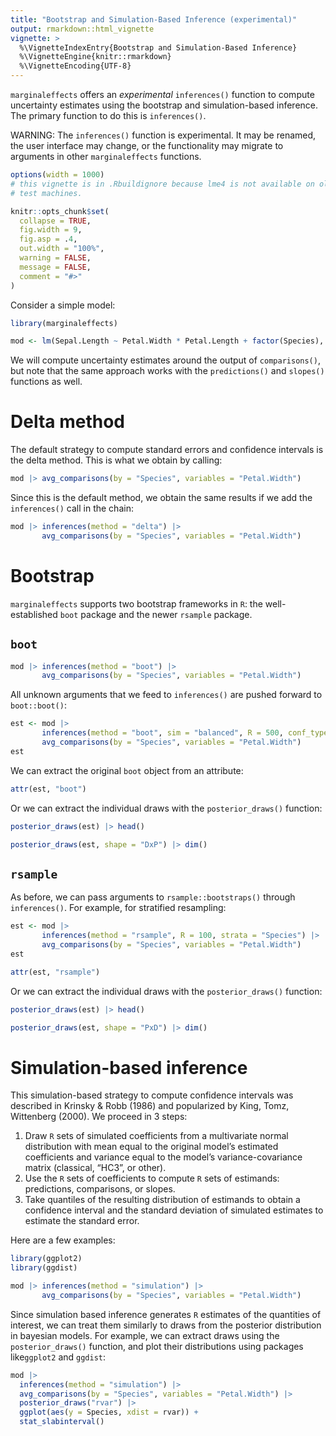 ```yaml
---
title: "Bootstrap and Simulation-Based Inference (experimental)"
output: rmarkdown::html_vignette
vignette: >
  %\VignetteIndexEntry{Bootstrap and Simulation-Based Inference}
  %\VignetteEngine{knitr::rmarkdown}
  %\VignetteEncoding{UTF-8}
---
```


`marginaleffects` offers an *experimental* `inferences()` function to compute uncertainty estimates using the bootstrap and simulation-based inference.  The primary function to do this is `inferences()`. 

WARNING: The `inferences()` function is experimental. It may be renamed, the user interface may change, or the functionality may migrate to arguments in other `marginaleffects` functions.

```r
options(width = 1000)
# this vignette is in .Rbuildignore because lme4 is not available on old CRAN
# test machines.

knitr::opts_chunk$set(
  collapse = TRUE,
  fig.width = 9,
  fig.asp = .4,
  out.width = "100%",
  warning = FALSE,
  message = FALSE,
  comment = "#>"
)
```

Consider a simple model:

```r
library(marginaleffects)

mod <- lm(Sepal.Length ~ Petal.Width * Petal.Length + factor(Species), data = iris)
```

We will compute uncertainty estimates around the output of `comparisons()`, but note that the same approach works with the `predictions()` and `slopes()` functions as well.


# Delta method

The default strategy to compute standard errors and confidence intervals is the delta method. This is what we obtain by calling:

```r
mod |> avg_comparisons(by = "Species", variables = "Petal.Width")
```

Since this is the default method, we obtain the same results if we add the `inferences()` call in the chain:

```r
mod |> inferences(method = "delta") |>
       avg_comparisons(by = "Species", variables = "Petal.Width")
```


# Bootstrap

`marginaleffects` supports two bootstrap frameworks in `R`: the well-established `boot` package and the newer `rsample` package.

## `boot`

```r
mod |> inferences(method = "boot") |>
       avg_comparisons(by = "Species", variables = "Petal.Width")
```

All unknown arguments that we feed to `inferences()` are pushed forward to `boot::boot()`:


```r
est <- mod |>
       inferences(method = "boot", sim = "balanced", R = 500, conf_type = "bca") |>
       avg_comparisons(by = "Species", variables = "Petal.Width")
est
```
    
We can extract the original `boot` object from an attribute:


```r
attr(est, "boot")
```

Or we can extract the individual draws with the `posterior_draws()` function:

```r
posterior_draws(est) |> head()

posterior_draws(est, shape = "DxP") |> dim()
```


## `rsample`

As before, we can pass arguments to `rsample::bootstraps()` through `inferences()`. For example, for stratified resampling:

```r
est <- mod |>
       inferences(method = "rsample", R = 100, strata = "Species") |>
       avg_comparisons(by = "Species", variables = "Petal.Width")
est

attr(est, "rsample")
```

Or we can extract the individual draws with the `posterior_draws()` function:

```r
posterior_draws(est) |> head()

posterior_draws(est, shape = "PxD") |> dim()
```

# Simulation-based inference

This simulation-based strategy to compute confidence intervals was described in Krinsky & Robb (1986) and popularized by King, Tomz, Wittenberg (2000). We proceed in 3 steps:

1. Draw `R` sets of simulated coefficients from a multivariate normal distribution with mean equal to the original model's estimated coefficients and variance equal to the model's variance-covariance matrix (classical, "HC3", or other).
2. Use the `R` sets of coefficients to compute `R` sets of estimands: predictions, comparisons, or slopes.
3. Take quantiles of the resulting distribution of estimands to obtain a confidence interval and the standard deviation of simulated estimates to estimate the standard error.

Here are a few examples:

```r
library(ggplot2)
library(ggdist)

mod |> inferences(method = "simulation") |>
       avg_comparisons(by = "Species", variables = "Petal.Width")
```

Since simulation based inference generates `R` estimates of the quantities of interest, we can treat them similarly to draws from the posterior distribution in bayesian models. For example, we can extract draws using the `posterior_draws()` function, and plot their distributions using packages like`ggplot2` and `ggdist`:

```r
mod |>
  inferences(method = "simulation") |>
  avg_comparisons(by = "Species", variables = "Petal.Width") |>
  posterior_draws("rvar") |>
  ggplot(aes(y = Species, xdist = rvar)) +
  stat_slabinterval()
```